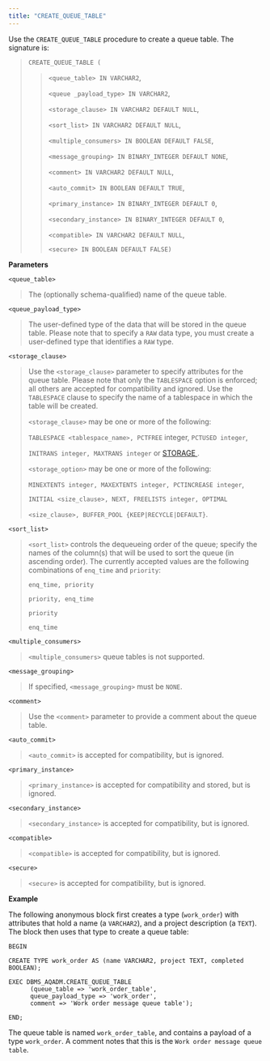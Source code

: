```yaml
---
title: "CREATE_QUEUE_TABLE"
---
```




Use the `CREATE_QUEUE_TABLE` procedure to create a queue table. The signature is:

> `CREATE_QUEUE_TABLE (`
> 
> > `<queue_table> IN VARCHAR2`,
> > 
> > `<queue _payload_type> IN VARCHAR2`,
> > 
> > `<storage_clause> IN VARCHAR2 DEFAULT NULL`,
> > 
> > `<sort_list> IN VARCHAR2 DEFAULT NULL`,
> > 
> > `<multiple_consumers> IN BOOLEAN DEFAULT FALSE`,
> > 
> > `<message_grouping> IN BINARY_INTEGER DEFAULT NONE`,
> > 
> > `<comment> IN VARCHAR2 DEFAULT NULL`,
> > 
> > `<auto_commit> IN BOOLEAN DEFAULT TRUE`,
> > 
> > `<primary_instance> IN BINARY_INTEGER DEFAULT 0`,
> > 
> > `<secondary_instance> IN BINARY_INTEGER DEFAULT 0`,
> > 
> > `<compatible> IN VARCHAR2 DEFAULT NULL`,
> > 
> > `<secure> IN BOOLEAN DEFAULT FALSE)`

**Parameters**

`<queue_table>`

> The (optionally schema-qualified) name of the queue table.

`<queue_payload_type>`

> The user-defined type of the data that will be stored in the queue table. Please note that to specify a `RAW` data type, you must create a user-defined type that identifies a `RAW` type.

`<storage_clause>`

> Use the `<storage_clause>` parameter to specify attributes for the queue table. Please note that only the `TABLESPACE` option is enforced; all others are accepted for compatibility and ignored. Use the `TABLESPACE` clause to specify the name of a tablespace in which the table will be created.
> 
> `<storage_clause>` may be one or more of the following:
> 
> `TABLESPACE <tablespace_name>, PCTFREE` integer, `PCTUSED integer`,
> 
> `INITRANS integer, MAXTRANS integer` or [STORAGE ](#storage_option).
> 
> `<storage_option>` may be one or more of the following:
> 
> `MINEXTENTS integer, MAXEXTENTS integer, PCTINCREASE integer`,
> 
> `INITIAL <size_clause>, NEXT, FREELISTS integer, OPTIMAL`
> 
> `<size_clause>, BUFFER_POOL {KEEP|RECYCLE|DEFAULT}`.

`<sort_list>`

> `<sort_list>` controls the dequeueing order of the queue; specify the names of the column(s) that will be used to sort the queue (in ascending order). The currently accepted values are the following combinations of `enq_time` and `priority`:
> 
> `enq_time, priority`
> 
> `priority, enq_time`
> 
> `priority`
> 
> `enq_time`

`<multiple_consumers>`

> `<multiple_consumers>` queue tables is not supported.

`<message_grouping>`

> If specified, `<message_grouping>` must be `NONE`.

`<comment>`

> Use the `<comment>` parameter to provide a comment about the queue table.

`<auto_commit>`

> `<auto_commit>` is accepted for compatibility, but is ignored.

`<primary_instance>`

> `<primary_instance>` is accepted for compatibility and stored, but is ignored.

`<secondary_instance>`

> `<secondary_instance>` is accepted for compatibility, but is ignored.

`<compatible>`

> `<compatible>` is accepted for compatibility, but is ignored.

`<secure>`

> `<secure>` is accepted for compatibility, but is ignored.

**Example**

The following anonymous block first creates a type (`work_order`) with attributes that hold a name (a `VARCHAR2`), and a project description (a `TEXT`). The block then uses that type to create a queue table:

``` text
BEGIN

CREATE TYPE work_order AS (name VARCHAR2, project TEXT, completed BOOLEAN);

EXEC DBMS_AQADM.CREATE_QUEUE_TABLE
      (queue_table => 'work_order_table',
      queue_payload_type => 'work_order',
      comment => 'Work order message queue table');

END;
```

The queue table is named `work_order_table`, and contains a payload of a type `work_order`. A comment notes that this is the `Work order message queue table`.
